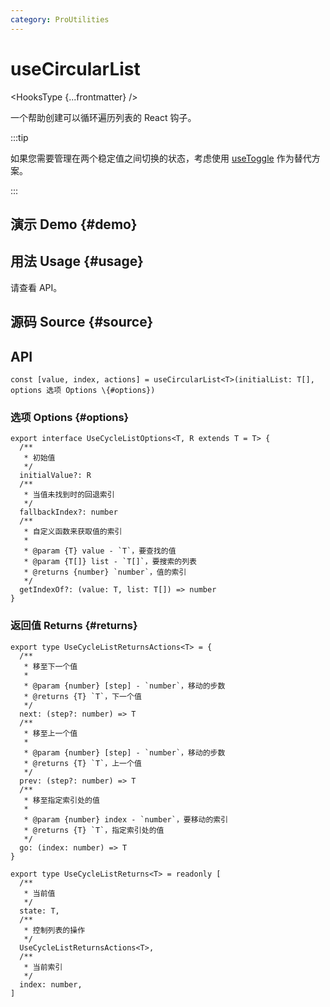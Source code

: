 ```yaml
---
category: ProUtilities
---
```


# useCircularList


<HooksType {...frontmatter} />

一个帮助创建可以循环遍历列表的 React 钩子。

:::tip

如果您需要管理在两个稳定值之间切换的状态，考虑使用 [useToggle](/reference/use-toggle) 作为替代方案。

:::

## 演示 Demo \{#demo}


<App />

## 用法 Usage \{#usage}

请查看 API。

## 源码 Source \{#source}


<Source />

## API

```tsx
const [value, index, actions] = useCircularList<T>(initialList: T[], options 选项 Options \{#options})
```

### 选项 Options \{#options}

```tsx
export interface UseCycleListOptions<T, R extends T = T> {
  /**
   * 初始值
   */
  initialValue?: R
  /**
   * 当值未找到时的回退索引
   */
  fallbackIndex?: number
  /**
   * 自定义函数来获取值的索引
   *
   * @param {T} value - `T`，要查找的值
   * @param {T[]} list - `T[]`，要搜索的列表
   * @returns {number} `number`，值的索引
   */
  getIndexOf?: (value: T, list: T[]) => number
}
```

### 返回值 Returns \{#returns}

```tsx
export type UseCycleListReturnsActions<T> = {
  /**
   * 移至下一个值
   *
   * @param {number} [step] - `number`，移动的步数
   * @returns {T} `T`，下一个值
   */
  next: (step?: number) => T
  /**
   * 移至上一个值
   *
   * @param {number} [step] - `number`，移动的步数
   * @returns {T} `T`，上一个值
   */
  prev: (step?: number) => T
  /**
   * 移至指定索引处的值
   *
   * @param {number} index - `number`，要移动的索引
   * @returns {T} `T`，指定索引处的值
   */
  go: (index: number) => T
}

export type UseCycleListReturns<T> = readonly [
  /**
   * 当前值
   */
  state: T,
  /**
   * 控制列表的操作
   */
  UseCycleListReturnsActions<T>,
  /**
   * 当前索引
   */
  index: number,
]
```
